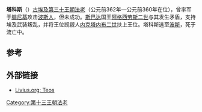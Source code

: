{{Link style|time=2015-12-13T13:04:06+00:00}}
{{Pharaoh Infobox | 
    Name= 塔科斯| 
    Image=DjedhorBowlPetrie.png|
Caption=塔科斯的相关文物|
ImageSize=300px|
  Alt=特奥斯，宰德霍尔，提奥斯|
NomenHiero= <hiero>W25-N1:A40-I10:D2*Z1-U21:n</hiero>|
Nomen=Djedhor Setep-en-inhuret<br>''{{Unicode|Ḏd Ḥr stp n jnj ḥrt}}''<br>''Horus Says he will live, Chosen of Anhur''<ref>[http://www.phouka.com/pharaoh/pharaoh/dynasties/dyn30/02teos.html Late Period Dynasty 30: Teos] accessed January 22, 2007</ref>| 
 PrenomenHiero= <hiero>N5:D6-U4-t:D36:n</hiero>|
Prenomen=Irimaatenre<br>''{{Unicode|Jrj-m3ˁt-n-Rˁ}}''<br>''Carrying out the Justice of [[Ra|Ra]]''|
 Golden= Khubaqet Wafkhasut<br>''{{Unicode|ḫwj-b3qt-w3f-ḫ3swt}}''<br>''The ruling king who destroys foreign countries''|
Nebty= Merymaat Sahperunetjeru<br>''{{Unicode|Mrj-M3ˁt-s3ḫ-prw-nṯrw}}''|
 Horus= Khaemmaat Seshemtawy<br>''{{Unicode|ḫ3j-m-M3ˁt-sšm-t3wj}}''<br>''Who appears as Maat, Leader of the Two Lands''|
GoldenHiero= <hiero>Aa1:D43-Z7:Z4-D58-N29:t-D10-O49-G45:f-N25:N25:N25</hiero>|
 NebtyHiero= <hiero>C10-U6-i-i-s-Aa1-G25-R8A-O1:O1:O1</hiero>|
 HorusHiero= <hiero>N28-G17-C10-T32:N19</hiero>|
Reign=公元前362年—公元前360年|
Dynasty=[[第三十王朝|第三十王朝]] |
Coregency=|
Predecessor=[[内克塔内布一世|内克塔内布一世]]|
Successor=[[内克塔内布二世|内克塔内布二世]]|
Spouse=|
children=[[:en:Khedebneithirbinet_II|Khedebneithirbinet II]]（？）<ref>Dodson, Aidan and Hilton, Dyan. <cite>''The Complete Royal Families of Ancient Egypt''</cite>. Thames & Hudson. 2004. ISBN 0-500-05128-3</ref> |
Father=|
Mother=| 
Born=|
Died=公元前360年|
Burial=|
Monuments=
}}
'''塔科斯'''（{{lang-en| Teos of Egypt }}）[[古埃及|古埃及]][[第三十王朝|第三十王朝]][[法老|法老]]（公元前362年—公元前360年在位），曾率军于[[腓尼基|腓尼基]]攻击[[波斯人|波斯人]]，但未成功。[[斯巴达|斯巴达]]国王[[阿格西劳斯二世|阿格西劳斯二世]]与其发生矛盾，支持埃及武装叛乱，并将王位觊觎人[[内克塔内布二世|内克塔内布二世]]扶上王位。塔科斯逃至[[波斯|波斯]]，死于流亡中。

==参考==
<references/>

==外部链接==
*[http://www.livius.org/te-tg/teos/teos.html Livius.org: Teos] {{Wayback|url=http://www.livius.org/te-tg/teos/teos.html |date=20130623060624 }}

{{Pharaoh | Prev=[[内克塔内布一世|内克塔内布一世]] | Dynasty=[[埃及第三十王朝|第三十王朝]] | Next=[[内克塔内布二世|内克塔内布二世]]}}

{{著名埃及统治者}}

[[Category:第十三王朝法老|Category:第十三王朝法老]]